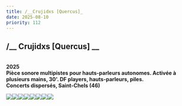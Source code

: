 ```yaml
---
title: /__Crujidxs [Quercus]_
date: 2025-08-10
priority: 112
---
```

## **/\_\_ Crujidxs** **\[Quercus]** \_\_

**\
2025**\
**Pièce sonore multipistes pour hauts-parleurs autonomes. Activée à plusieurs mains, 30'. DF players, hauts-parleurs, piles.** \
**Concerts dispersés, Saint-Chels (46)**

![](src/assets/images/projects/crujidxs_quercus/1_dispersions_25_8_webb.jpg)![](src/assets/images/projects/crujidxs_quercus/2_20250810_155609_V4_webb.jpg)![](src/assets/images/projects/crujidxs_quercus/3_dispersions_25_10_webb.jpg)![](src/assets/images/projects/crujidxs_quercus/4_dispersion_2025_DSC09900_credit_victor_guillon_V2_webb.jpg)![](src/assets/images/projects/crujidxs_quercus/5_dispersion_2025_DSC09906_credit_victor_guillon_webb.jpg)![](src/assets/images/projects/crujidxs_quercus/6_dispersion_2025_DSC09912_R3_credit_victor_guillon_V2_webb.jpg)![](src/assets/images/projects/crujidxs_quercus/7_dispersion_2025_DSC09896_credit_victor_guillon.jpg)![](src/assets/images/projects/crujidxs_quercus/8_dispersion_2025_DSC09931_credit_lena_hiriartborde_V2_webb.jpg)
